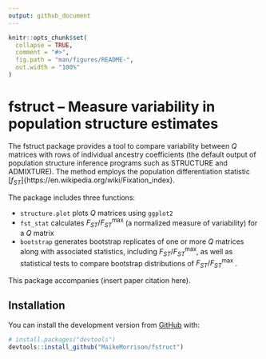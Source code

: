 ```yaml
---
output: github_document
---
```


<!-- README.md is generated from README.Rmd. Please edit that file -->

```r
knitr::opts_chunk$set(
  collapse = TRUE,
  comment = "#>",
  fig.path = "man/figures/README-",
  out.width = "100%"
)
```

# fstruct -- Measure variability in population structure estimates

<!-- badges: start -->
<!-- badges: end -->

The fstruct package provides a tool to compare variability between $Q$ matrices with rows of individual ancestry coefficients (the default output of population structure inference programs such as STRUCTURE and ADMIXTURE). The method employs the population differentiation statistic [$f_{ST}$]{https://en.wikipedia.org/wiki/Fixation_index}.

The package includes three functions:

* `structure.plot` plots $Q$ matrices using `ggplot2`
* `fst_stat` calculates $F_{ST}/F_{ST}^\text{max}$ (a  normalized measure of variability) for a $Q$ matrix
* `bootstrap` generates bootstrap replicates of one or more $Q$ matrices along with associated statistics, including $F_{ST}/F_{ST}^\text{max}$, as well as statistical tests to compare bootstrap distributions of $F_{ST}/F_{ST}^\text{max}$ . 

This package accompanies (insert paper citation here).

## Installation

<!-- You can install the released version of fstruct from [CRAN](https://CRAN.R-project.org) with: -->

<!-- ``` r -->
<!-- install.packages("fstruct") -->
<!-- ``` -->

You can install the development version from [GitHub](https://github.com/) with:

``` r
# install.packages("devtools")
devtools::install_github("MaikeMorrison/fstruct")
```

<!-- ## Example -->

<!-- This is a basic example which shows you how to solve a common problem: -->

<!-- ```{r example} -->
<!-- library(fstruct) -->
<!-- ## basic example code -->
<!-- ``` -->

<!-- What is special about using `README.Rmd` instead of just `README.md`? You can include R chunks like so: -->

<!-- ```{r cars} -->
<!-- summary(cars) -->
<!-- ``` -->

<!-- You'll still need to render `README.Rmd` regularly, to keep `README.md` up-to-date. `devtools::build_readme()` is handy for this. You could also use GitHub Actions to re-render `README.Rmd` every time you push. An example workflow can be found here: <https://github.com/r-lib/actions/tree/master/examples>. -->

<!-- You can also embed plots, for example: -->

<!-- ```{r pressure, echo = FALSE} -->
<!-- plot(pressure) -->
<!-- ``` -->

<!-- In that case, don't forget to commit and push the resulting figure files, so they display on GitHub and CRAN. -->
